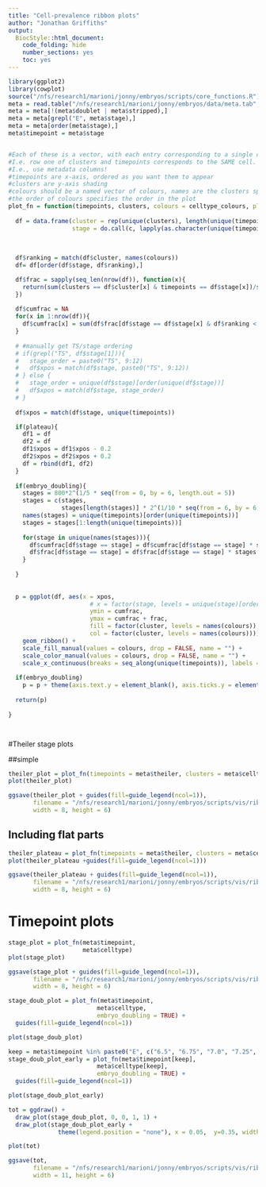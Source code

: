 ```yaml
---
title: "Cell-prevalence ribbon plots"
author: "Jonathan Griffiths"
output:
  BiocStyle::html_document:
    code_folding: hide
    number_sections: yes
    toc: yes  
---
```


```r
library(ggplot2)
library(cowplot)
source("/nfs/research1/marioni/jonny/embryos/scripts/core_functions.R")
meta = read.table("/nfs/research1/marioni/jonny/embryos/data/meta.tab", header = TRUE, stringsAsFactors = FALSE, comment.char = "$", sep = "\t")
meta = meta[!(meta$doublet | meta$stripped),]
meta = meta[grepl("E", meta$stage),]
meta = meta[order(meta$stage),]
meta$timepoint = meta$stage


#Each of these is a vector, with each entry corresponding to a single cell.
#I.e. row one of clusters and timepoints corresponds to the SAME cell.
#I.e., use metadata columns!
#timepoints are x-axis, ordered as you want them to appear
#clusters are y-axis shading 
#colours should be a named vector of colours, names are the clusters specified.
#the order of colours specifies the order in the plot
plot_fn = function(timepoints, clusters, colours = celltype_colours, plateau = FALSE, embryo_doubling = FALSE){
  
  df = data.frame(cluster = rep(unique(clusters), length(unique(timepoints))),
                  stage = do.call(c, lapply(as.character(unique(timepoints)), rep, times = length(unique(clusters)))))
  
  
  
  df$ranking = match(df$cluster, names(colours))
  df= df[order(df$stage, df$ranking),]

  df$frac = sapply(seq_len(nrow(df)), function(x){
    return(sum(clusters == df$cluster[x] & timepoints == df$stage[x])/sum(timepoints == df$stage[x]))
  })
  
  df$cumfrac = NA
  for(x in 1:nrow(df)){
    df$cumfrac[x] = sum(df$frac[df$stage == df$stage[x] & df$ranking < df$ranking[x]])
  }
  
  # #manually get TS/stage ordering
  # if(grepl("TS", df$stage[1])){
  #   stage_order = paste0("TS", 9:12)
  #   df$xpos = match(df$stage, paste0("TS", 9:12))
  # } else {
  #   stage_order = unique(df$stage)[order(unique(df$stage))]
  #   df$xpos = match(df$stage, stage_order)
  # }
  
  df$xpos = match(df$stage, unique(timepoints))

  if(plateau){
    df1 = df
    df2 = df
    df1$xpos = df1$xpos - 0.2
    df2$xpos = df2$xpos + 0.2
    df = rbind(df1, df2)
  }
  
  if(embryo_doubling){
    stages = 800*2^(1/5 * seq(from = 0, by = 6, length.out = 5))
    stages = c(stages,
               stages[length(stages)] * 2^(1/10 * seq(from = 6, by = 6, length.out = 4)))
    names(stages) = unique(timepoints)[order(unique(timepoints))]
    stages = stages[1:length(unique(timepoints))]
    
    for(stage in unique(names(stages))){
      df$cumfrac[df$stage == stage] = df$cumfrac[df$stage == stage] * stages[stage]
      df$frac[df$stage == stage] = df$frac[df$stage == stage] * stages[stage]
    }
    
  }
  
  
  p = ggplot(df, aes(x = xpos, 
                       # x = factor(stage, levels = unique(stage)[order(unique(stage))]), 
                       ymin = cumfrac, 
                       ymax = cumfrac + frac, 
                       fill = factor(cluster, levels = names(colours)), 
                       col = factor(cluster, levels = names(colours)))) +
    geom_ribbon() +
    scale_fill_manual(values = colours, drop = FALSE, name = "") +
    scale_color_manual(values = colours, drop = FALSE, name = "") +
    scale_x_continuous(breaks = seq_along(unique(timepoints)), labels = unique(timepoints), name = "")
  
  if(embryo_doubling)
    p = p + theme(axis.text.y = element_blank(), axis.ticks.y = element_blank())
  
  return(p)
  
}




```

#Theiler stage plots

##simple

```r



theiler_plot = plot_fn(timepoints = meta$theiler, clusters = meta$celltype)
plot(theiler_plot)

ggsave(theiler_plot + guides(fill=guide_legend(ncol=1)), 
       filename = "/nfs/research1/marioni/jonny/embryos/scripts/vis/ribbon/plots/theiler.pdf", 
       width = 8, height = 6)

```

## Including flat parts

```r

theiler_plateau = plot_fn(timepoints = meta$theiler, clusters = meta$celltype, plateau = TRUE)
plot(theiler_plateau +guides(fill=guide_legend(ncol=1)))

ggsave(theiler_plateau + guides(fill=guide_legend(ncol=1)), 
       filename = "/nfs/research1/marioni/jonny/embryos/scripts/vis/ribbon/plots/theiler_plateau.pdf", 
       width = 8, height = 6)

```


# Timepoint plots


```r

stage_plot = plot_fn(meta$timepoint, 
                     meta$celltype)
plot(stage_plot)

ggsave(stage_plot + guides(fill=guide_legend(ncol=1)), 
       filename = "/nfs/research1/marioni/jonny/embryos/scripts/vis/ribbon/plots/stage.pdf", 
       width = 8, height = 6)

```



```r

stage_doub_plot = plot_fn(meta$timepoint, 
                         meta$celltype,
                         embryo_doubling = TRUE) +
  guides(fill=guide_legend(ncol=1))

plot(stage_doub_plot)

```

```r

keep = meta$timepoint %in% paste0("E", c("6.5", "6.75", "7.0", "7.25", "7.5"))
stage_doub_plot_early = plot_fn(meta$timepoint[keep], 
                         meta$celltype[keep],
                         embryo_doubling = TRUE) +
  guides(fill=guide_legend(ncol=1))

plot(stage_doub_plot_early)


```

```r

tot = ggdraw() +
  draw_plot(stage_doub_plot, 0, 0, 1, 1) +
  draw_plot(stage_doub_plot_early + 
              theme(legend.position = "none"), x = 0.05,  y=0.35, width =0.4, height=0.6)

plot(tot)

ggsave(tot,
       filename = "/nfs/research1/marioni/jonny/embryos/scripts/vis/ribbon/plots/stage_doubling.pdf", 
       width = 11, height = 6)

```

<!-- #Cell type plots -->

<!-- ```{r} -->

<!-- celltype_stage = plot_fn(clusters = annot_meta$celltype, timepoints = annot_meta$timepoint, colours = celltype_colours) -->

<!-- ggsave(celltype_stage + guides(fill=guide_legend(ncol=2)),  -->
<!--        filename = "/nfs/research1/marioni/jonny/embryos/scripts/vis/ribbon/plots/stage_celltype.pdf",  -->
<!--        width = 11, height = 6) -->

<!-- celltype_theiler = plot_fn(clusters = annot_meta$celltype, timepoints = annot_meta$theiler, colours = celltype_colours) -->

<!-- ggsave(celltype_theiler + guides(fill=guide_legend(ncol=2)),  -->
<!--        filename = "/nfs/research1/marioni/jonny/embryos/scripts/vis/ribbon/plots/theiler_celltype.pdf",  -->
<!--        width = 11, height = 6) -->

<!-- celltype_plateau = plot_fn(clusters = annot_meta$celltype, timepoints = annot_meta$theiler, colours = celltype_colours, plateau = TRUE) -->

<!-- ggsave(celltype_plateau + guides(fill=guide_legend(ncol=2)),  -->
<!--        filename = "/nfs/research1/marioni/jonny/embryos/scripts/vis/ribbon/plots/plateau_celltype.pdf",  -->
<!--        width = 11, height = 6) -->

<!-- ``` -->

<!-- # ```{r} -->
<!-- #  -->
<!-- # celltype_doub = plot_fn(clusters = annot_meta$celltype,  -->
<!-- #                         timepoints = annot_meta$timepoint,  -->
<!-- #                         colours = celltype_colours, -->
<!-- #                         embryo_doubling = TRUE) -->
<!-- #  -->
<!-- # keep = annot_meta$timepoint %in% paste0("E", c("6.5", "6.75", "7.0", "7.25", "7.5")) -->
<!-- # celltype_doub_plot_early = plot_fn(annot_meta$timepoint[keep],  -->
<!-- #                          annot_meta$celltype[keep], -->
<!-- #                          colours = celltype_colours, -->
<!-- #                          embryo_doubling = TRUE) + -->
<!-- #   guides(fill=guide_legend(ncol=2)) -->
<!-- #  -->
<!-- #  -->
<!-- #  -->
<!-- #  -->
<!-- # tot = ggdraw() + -->
<!-- #   draw_plot(celltype_doub, 0, 0, 1, 1) + -->
<!-- #   draw_plot(celltype_doub_plot_early +  -->
<!-- #               theme(legend.position = "none"), x = 0.05,  y=0.35, width =0.3, height=0.6) -->
<!-- #  -->
<!-- # plot(tot) -->
<!-- #  -->
<!-- # save_plot(tot, filename = "/nfs/research1/marioni/jonny/embryos/scripts/vis/ribbon/plots/celltype_doub_inset.pdf", -->
<!-- #           base_width = 11, base_height = 6) -->
<!-- #  -->
<!-- # save_plot(celltype_doub_plot_early, filename = "/nfs/research1/marioni/jonny/embryos/scripts/vis/ribbon/plots/celltype_doub_start.pdf", -->
<!-- #           base_width = 11, base_height = 6) -->
<!-- #  -->
<!-- # save_plot(celltype_doub, filename = "/nfs/research1/marioni/jonny/embryos/scripts/vis/ribbon/plots/celltype_doub_end.pdf", -->
<!-- #           base_width = 11, base_height = 6) -->
<!-- #  -->
<!-- # ``` -->

<!-- ## Doubling height every stage -->

<!-- Cell doubling rate ~5h -->

<!-- ```{r, fig.wide=TRUE} -->

<!-- stage_df_double = stage_df -->
<!-- stage_vec = 2^(0:(length(unique(meta$timepoint))-1)) -->
<!-- names(stage_vec) = unique(meta$timepoint)[order(unique(meta$timepoint))] -->
<!-- for(stage in unique(stage_df_double)){ -->
<!--   stage_df_double$cumfrac[stage_df_double$timepoint == stage] = stage_df_double$cumfrac[stage_df_double$timepoint == stage] * stage_vec[stage] -->
<!--   stage_df_double$frac[stage_df_double$timepoint == stage] = stage_df_double$frac[stage_df_double$timepoint == stage] * stage_vec[stage] -->
<!-- } -->

<!-- ggplot(stage_df_double, aes(x = xpos,  -->
<!--                      # x = factor(stage, levels = unique(stage)[order(unique(stage))]),  -->
<!--                      ymin = cumfrac,  -->
<!--                      ymax = cumfrac + frac,  -->
<!--                      fill = factor(cluster),  -->
<!--                      col = factor(cluster))) + -->
<!--   geom_ribbon() + -->
<!--   scale_colour_Publication() + -->
<!--   scale_fill_Publication() + -->
<!--   theme_cowplot() + -->
<!--   theme(legend.position = "none") + -->
<!--   scale_x_continuous(name = "Stage", breaks = 1:9, labels = unique(meta$timepoint)[order(unique(meta$timepoint))]) + -->
<!--   scale_y_continuous(name = "Cell proportion") -->
<!-- ``` -->

<!-- ###Zoomed in at start -->

<!-- ```{r, fig.wide=TRUE} -->

<!-- ggplot(stage_df_double, aes(x = xpos,  -->
<!--                      # x = factor(stage, levels = unique(stage)[order(unique(stage))]),  -->
<!--                      ymin = cumfrac,  -->
<!--                      ymax = cumfrac + frac,  -->
<!--                      fill = factor(cluster),  -->
<!--                      col = factor(cluster))) + -->
<!--   geom_ribbon() + -->
<!--   scale_colour_Publication() + -->
<!--   scale_fill_Publication() + -->
<!--   theme_cowplot() + -->
<!--   theme(legend.position = "none") + -->
<!--   scale_x_continuous(name = "Stage", breaks = 1:9, labels = unique(meta$timepoint)[order(unique(meta$timepoint))]) + -->
<!--   scale_y_continuous(name = "Cell proportion") + -->
<!--   coord_cartesian(xlim = c(1,5), ylim = c(0,20)) -->

<!-- ``` -->


